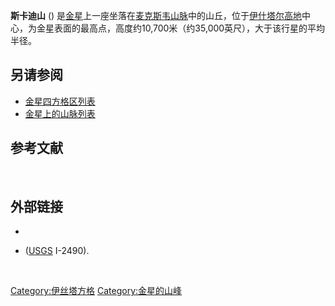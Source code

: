 {{Infobox feature on celestial object
| name        = 斯卡迪山
| image       = Image:Maxwell Montes, 778-,663,-115.jpg
| image_size  = 250px
| caption     = [[麦哲伦号金星探测器|麦哲伦号探测器]]拍摄的[[麦克斯韦山脉|麦克斯韦山脉]]雷达图像，斯卡迪山位于中心附近。
| type        = 山脉
| coordinates = {{coord|64|N|4|E|globe:venus_type:landmark|display=inline,title}}
| coordinates_footnotes = <ref>{{gpn|5590|Skadi Mons}}</ref>
| eponym      = [[丝卡蒂|斯卡迪]]
| globe       = 金星
}}
'''斯卡迪山''' ({{lang-en|Skadi Mons}}) 是[[金星|金星]]上一座坐落在[[麦克斯韦山脉|麦克斯韦山脉]]中的山丘，位于[[伊师塔|伊什塔尔高地]]中心，为金星表面的最高点，高度约10,700米（约35,000英尺），大于该行星的平均半径。

== 另请参阅 ==
* [[金星四方格区列表|金星四方格区列表]]
* [[金星上的山脉列表|金星上的山脉列表]]

== 参考文献 ==
{{Reflist}}
 
== 外部链接 ==
* {{cite web |url=https://planetarynames.wr.usgs.gov/images/v2_comp.pdf |title=Map of the region with names of the features |access-date=2020-11-01 |archive-date=2021-03-20 |archive-url=https://web.archive.org/web/20210320141532/https://planetarynames.wr.usgs.gov/images/v2_comp.pdf |dead-url=no }}
* {{cite web |url= http://planetarynames.wr.usgs.gov/images/Ishtar.pdf |title= USGS Planetary Names – Ishtar Terra |access-date= 2020-11-01 |archive-date= 2021-03-20 |archive-url= https://web.archive.org/web/20210320094946/https://planetarynames.wr.usgs.gov/images/Ishtar.pdf |dead-url= no }} ([[United_States_Geological_Survey|USGS]] I-2490).
 
{{Venus}}
 
[[Category:伊丝塔方格|Category:伊丝塔方格]]
[[Category:金星的山峰|Category:金星的山峰]]